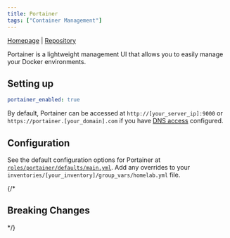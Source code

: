 ```yaml
---
title: Portainer
tags: ["Container Management"]
---
```



[Homepage](https://www.portainer.io/) |
[Repository](https://github.com/portainer/portainer)

<Tags tags={frontmatter.tags} />

Portainer is a lightweight management UI that allows you to easily manage your Docker environments.

## Setting up

```yaml title="inventories/homelab/group_vars/homelab.yml"
portainer_enabled: true
```

By default, Portainer can be accessed at `http://[your_server_ip]:9000` or `https://portainer.[your_domain].com` if you have [DNS access](../guides/dns-access) configured.

## Configuration

See the default configuration options for Portainer at [`roles/portainer/defaults/main.yml`](https://github.com/Dylancyclone/ansible-homelab-orchestration/blob/main/roles/portainer/defaults/main.yml).
Add any overrides to your `inventories/[your_inventory]/group_vars/homelab.yml` file.

{/* 

## Breaking Changes

*/}
